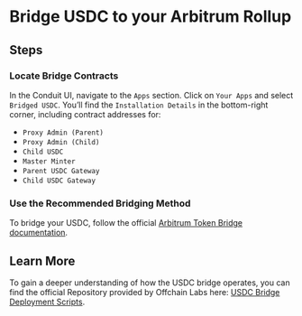 
# Bridge USDC to your Arbitrum Rollup

## Steps
<Steps>

### Locate Bridge Contracts
In the Conduit UI, navigate to the `Apps` section. Click on `Your Apps` and select `Bridged USDC`. You’ll find the `Installation Details` in the bottom-right corner, including contract addresses for:

- `Proxy Admin (Parent)`
- `Proxy Admin (Child)`
- `Child USDC`
- `Master Minter`
- `Parent USDC Gateway`
- `Child USDC Gateway`

### Use the Recommended Bridging Method
To bridge your USDC, follow the official [Arbitrum Token Bridge documentation](https://docs.arbitrum.io/build-decentralized-apps/token-bridging/bridge-tokens-programmatically/how-to-bridge-tokens-standard).

</Steps>


## Learn More
To gain a deeper understanding of how the USDC bridge operates, you can find the official Repository provided by Offchain Labs here: [USDC Bridge Deployment Scripts](https://github.com/OffchainLabs/token-bridge-contracts/tree/main/scripts/usdc-bridge-deployment).